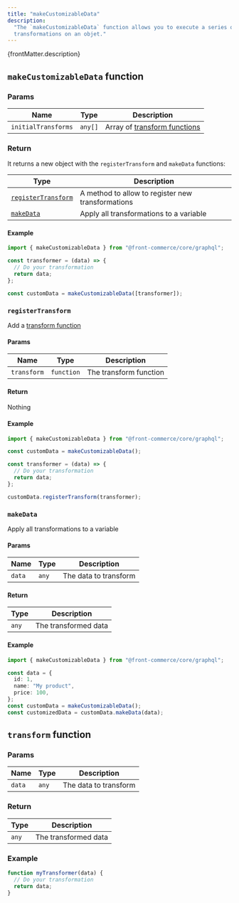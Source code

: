 ```yaml
---
title: "makeCustomizableData"
description:
  "The `makeCustomizableData` function allows you to execute a series of
  transformations on an objet."
---
```


<p>{frontMatter.description}</p>

## `makeCustomizableData` function

### Params

| Name                | Type    | Description                                         |
| ------------------- | ------- | --------------------------------------------------- |
| `initialTransforms` | `any[]` | Array of [transform functions](#transform-function) |

### Return

It returns a new object with the `registerTransform` and `makeData` functions:

| Type                                      | Description                                       |
| ----------------------------------------- | ------------------------------------------------- |
| [`registerTransform`](#registertransform) | A method to allow to register new transformations |
| [`makeData`](#makedata)                   | Apply all transformations to a variable           |

#### Example

```ts
import { makeCustomizableData } from "@front-commerce/core/graphql";

const transformer = (data) => {
  // Do your transformation
  return data;
};

const customData = makeCustomizableData([transformer]);
```

### `registerTransform`

Add a [transform function](#transform-function)

#### Params

| Name        | Type       | Description            |
| ----------- | ---------- | ---------------------- |
| `transform` | `function` | The transform function |

#### Return

Nothing

#### Example

```ts
import { makeCustomizableData } from "@front-commerce/core/graphql";

const customData = makeCustomizableData();

const transformer = (data) => {
  // Do your transformation
  return data;
};

customData.registerTransform(transformer);
```

### `makeData`

Apply all transformations to a variable

#### Params

| Name   | Type  | Description           |
| ------ | ----- | --------------------- |
| `data` | `any` | The data to transform |

#### Return

| Type  | Description          |
| ----- | -------------------- |
| `any` | The transformed data |

#### Example

```ts
import { makeCustomizableData } from "@front-commerce/core/graphql";

const data = {
  id: 1,
  name: "My product",
  price: 100,
};
const customData = makeCustomizableData();
const customizedData = customData.makeData(data);
```

## `transform` function

### Params

| Name   | Type  | Description           |
| ------ | ----- | --------------------- |
| `data` | `any` | The data to transform |

### Return

| Type  | Description          |
| ----- | -------------------- |
| `any` | The transformed data |

### Example

```ts
function myTransformer(data) {
  // Do your transformation
  return data;
}
```
